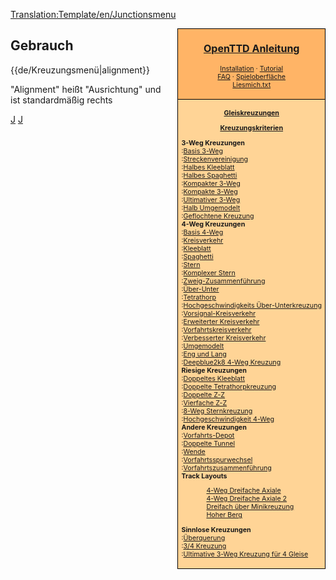 <noinclude>[[Translation:Template/en/Junctionsmenu]]{{en/-}}</noinclude><div style="float:right; padding-left:12px; background:#ffffff;">
<div style="border:1px solid #000000; background:#ffb466; padding:5px; -moz-border-radius-topleft:5px; -moz-border-radius-topright:5px; font-size: 12pt;">
<center><strong><font size="3">[[Main/de/OpenTTD|OpenTTD Anleitung]]</font></strong></center>
<div style="font-size: 8pt; text-align: center;">
[[Main/de/Installation|Installation]] &middot; 
[[Main/de/Tutorial|Tutorial]]<br />
[[Main/de/FAQ|FAQ]] &middot; 
[[Main/de/Spieloberfläche|Spieloberfläche]]<br />
[[Main/de/Liesmich.txt|Liesmich.txt]]
</div>
</div>
<div style="border:1px solid black; border-top-width: 0px; background:#ffd496; padding:5px; -moz-border-radius-bottomleft:5px; -moz-border-radius-bottomright:8px; font-size: 8pt;">

<center>'''[[Main/de/Kreuzung|Gleiskreuzungen]]'''</center>
<center>'''[[Main/de/Kreuzungskriterien|Kreuzungskriterien]]'''</center>

'''3-Weg Kreuzungen'''<br>
:[[Main/de/Basis 3-Wege Kreuzung|Basis 3-Weg]]<br>
:[[Main/de/Streckenvereinigung|Streckenvereinigung]]<br>
:[[Main/de/Halbe Kleeblattkreuzung|Halbes Kleeblatt]]<br>
:[[Main/de/Halbe Spaghettikreuzung|Halbes Spaghetti]]<br>
:[[Main/de/Kompakte 3-Weg Kreuzung|Kompakter 3-Weg]]<br>
:[[Main/de/Kompakte 3-Weg Zweig-Zusammenführungskreuzung|Kompakte 3-Weg ]]<br>
:[[Main/de/Ultimative 3-Weg Kreuzung|Ultimativer 3-Weg]]<br>
:[[Main/de/Halb Umgemodelt|Halb Umgemodelt]]<br>
:[[Main/de/Geflochtene Kreuzung|Geflochtene Kreuzung]]<br>

'''4-Weg Kreuzungen'''<br>
:[[Main/de/Basis 4-Wege Kreuzung|Basis 4-Weg]]<br>
:[[Main/de/Kreisverkehr|Kreisverkehr]]<br>
:[[Main/de/Kleeblatt|Kleeblatt]]<br>
:[[Main/de/Spaghetti|Spaghetti]]<br>
:[[Main/de/Sternkreuzung|Stern]]<br>
:[[Main/de/Komplexe Sternkreuzung|Komplexer Stern]]<br>
:[[Main/de/4-Weg Zweig-Zusammenführungskreuzung|Zweig-Zusammenführung]]<br>
:[[Main/de/Über-Unter Kreuzung|Über-Unter]]<br>
:[[Main/de/Tetrathorp-Kreuzung|Tetrathorp]]<br>
:[[Main/de/Hochgeschwindigkeits Über-Unterkreuzung|Hochgeschwindigkeits Über-Unterkreuzung]]<br>
:[[Main/de/Vorsignal-Kreisverkehr|Vorsignal-Kreisverkehr]]<br>
:[[Main/de/Erweiterter Kreisverkehr|Erweiterter Kreisverkehr]]<br>
:[[Main/de/Vorfahrtskreisverkehr|Vorfahrtskreisverkehr]]<br>
:[[Main/de/Verbesserter Kreisverkehr|Verbesserter Kreisverkehr]]<br>
:[[Main/de/Umgemodelt|Umgemodelt]]<br>
:[[Main/de/Eng und Lang|Eng und Lang]]<br>
:[[Main/de/Deepblue2k8 4-Weg Kreuzung|Deepblue2k8 4-Weg Kreuzung]]<br>

'''Riesige Kreuzungen'''<br>
:[[Main/de/Doppeltes Kleeblatt|Doppeltes Kleeblatt]]<br>
:[[Main/de/Doppelte Tetrathorpkreuzung|Doppelte Tetrathorpkreuzung]]<br>
:[[Main/de/Doppelte Zweig-Zusammenführungskreuzung|Doppelte Z-Z]]<br>
:[[Main/de/Vierfache Zweig-Zusammenführungskreuzung|Vierfache Z-Z]]<br>
:[[Main/de/8-Weg Sternkreuzung|8-Weg Sternkreuzung]]<br>
:[[Main/de/Hochgeschwindigkeit 4-Weg|Hochgeschwindigkeit 4-Weg]]<br>

'''Andere Kreuzungen'''<br>
:[[Main/en/Zugdepot bauen/De#Erweiterte Depotkonfigurationen|Vorfahrts-Depot]]<br>
:[[Main/de/Doppelte Tunnel|Doppelte Tunnel]]<br>
:[[Main/de/Wende|Wende]]<br>
:[[Main/de/Vorfahrtsspurwechsel|Vorfahrtsspurwechsel]]<br>
:[[Main/de/Vorfahrtszusammenführung|Vorfahrtszusammenführung]]<br>

'''Track Layouts'''
:[[Main/de/4-Weg Dreifache Axiale|4-Weg Dreifache Axiale]]<br>
:[[Main/de/4-Weg Dreifache Axiale 2|4-Weg Dreifache Axiale 2]]<br>
:[[Main/de/Dreifach über Minikreuzung|Dreifach über Minikreuzung]]<br>
:[[Main/de/Hoher Berg|Hoher Berg]]<br>

'''Sinnlose Kreuzungen'''<br>
:[[Main/de/Überquerungskreuzung|Überquerung]]<br>
:[[Main/de/3/4 Kreuzung|3/4 Kreuzung]]<br>
:[[Main/de/Ultimative 3-Weg Kreuzung für 4 Gleise|Ultimative 3-Weg Kreuzung für 4 Gleise]]<br>

</div>
</div>
<noinclude>


==Gebrauch==
<nowiki>{{de/Kreuzungsmenü|alignment}}</nowiki>

"Alignment" heißt "Ausrichtung" und ist standardmäßig rechts
[[Category:en/Templates|J]][[Category:en/Navigation|J]]
</noinclude>